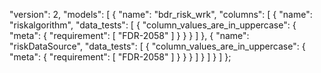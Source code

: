   "version": 2,
  "models": [
    {
      "name": "bdr_risk_wrk",
      "columns": [
        {
          "name": "riskalgorithm",
          "data_tests": [
            {
              "column_values_are_in_uppercase": {
                "meta": {
                  "requirement": [
                    "FDR-2058"
                  ]
                }
              }
            }
          ]
        },
        {
          "name": "riskDataSource",
          "data_tests": [
            {
              "column_values_are_in_uppercase": {
                "meta": {
                  "requirement": [
                    "FDR-2058"
                  ]
                }
              }
            }
          ]
        }
      ]
    }
  ]
};
